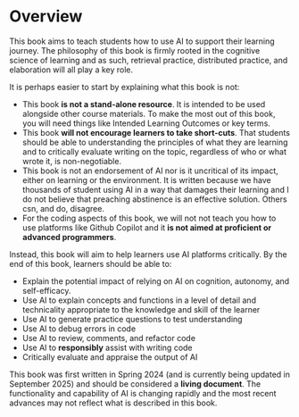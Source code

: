 # Overview {.unnumbered}

This book aims to teach students how to use AI to support their learning journey. The philosophy of this book is firmly rooted in the cognitive science of learning and as such, retrieval practice, distributed practice, and elaboration will all play a key role.

It is perhaps easier to start by explaining what this book is not:

* This book **is not a stand-alone resource**. It is intended to be used alongside other course materials. To make the most out of this book, you will need things like Intended Learning Outcomes or key terms.
* This book **will not encourage learners to take short-cuts**. That students should be able to understanding the principles of what they are learning and to critically evaluate writing on the topic, regardless of who or what wrote it, is non-negotiable.
* This book is not an endorsement of AI nor is it uncritical of its impact, either on learning or the environment. It is written because we have thousands of student using AI in a way that damages their learning and I do not believe that preaching abstinence is an effective solution. Others csn, and do, disagree.
* For the coding aspects of this book, we will not not teach you how to use platforms like Github Copilot and it **is not aimed at proficient or advanced programmers**. 

Instead, this book will aim to help learners use AI platforms critically. By the end of this book, learners should be able to:

* Explain the potential impact of relying on AI on cognition, autonomy, and self-efficacy.
* Use AI to explain concepts and functions in a level of detail and technicality appropriate to the knowledge and skill of the learner
* Use AI to generate practice questions to test understanding
* Use AI to debug errors in code
* Use AI to review, comments, and refactor code
* Use AI to **responsibly** assist with writing code
* Critically evaluate and appraise the output of AI


::: {.callout-caution}
This book was first written in Spring 2024 (and is currently being updated in September 2025) and should be considered a **living document**. The functionality and capability of AI is changing rapidly and the most recent advances may not reflect what is described in this book.
:::
